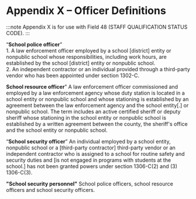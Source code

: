 # Appendix X – Officer Definitions

:::note
Appendix X is for use with Field 48 (STAFF QUALIFICATION STATUS CODE).
:::

“**School police officer**”   
    1. A law enforcement officer employed by a school [district] entity or nonpublic school whose responsibilities, including work hours, are established by the school [district] entity or nonpublic school.  
    2. An independent contractor or an individual provided through a third-party vendor who has been appointed under section 1302-C.

**School resource officer**” A law enforcement officer commissioned and employed by a law enforcement agency whose duty station is located in a school entity or nonpublic school and whose stationing is established by an agreement between the law enforcement agency and the school entity[.] or nonpublic school. The term includes an active certified sheriff or deputy sheriff whose stationing in the school entity or nonpublic school is established by a written agreement between the county, the sheriff's office and the school entity or nonpublic school.

“**School security officer**” An individual employed by a school entity, nonpublic school or a [third-party contractor] third-party vendor or an independent contractor who is assigned to a school for routine safety and security duties and [is not engaged in programs with students at the school.] has not been granted powers under section 1306-C(2) and (3) 1306-C(3).

**"School security personnel"** School police officers, school resource officers and school security officers.
